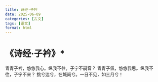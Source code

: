 ```yaml
---
title: 诗经·子衿
date: 2025-06-09
categories: [古文]
tags: [语文]
format: html
---
```

# 《诗经·子衿》*
青青子衿，悠悠我心。纵我不往，子宁不嗣音？
青青子佩，悠悠我思。纵我不往，子宁不来？
挑兮达兮，在城阙兮。一日不见，如三月兮！